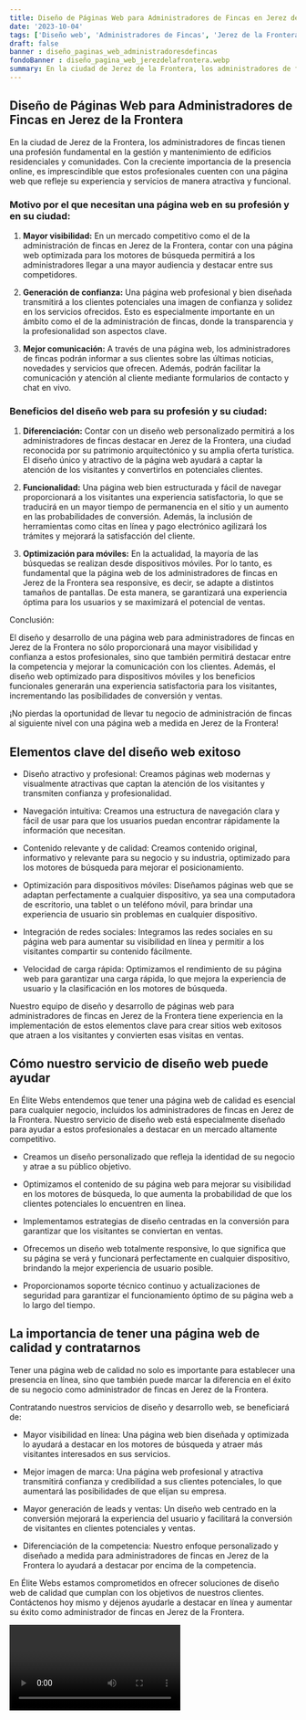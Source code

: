 ```yaml
---
title: Diseño de Páginas Web para Administradores de Fincas en Jerez de la Frontera
date: '2023-10-04'
tags: ['Diseño web', 'Administradores de Fincas', 'Jerez de la Frontera']
draft: false
banner : diseño_paginas_web_administradoresdefincas
fondoBanner : diseño_pagina_web_jerezdelafrontera.webp
summary: En la ciudad de Jerez de la Frontera, los administradores de fincas tienen una profesión fundamental en la gestión y mantenimiento de edificios residenciales y comunidades. Con la creciente importancia de la presencia online, es imprescindible que estos profesionales cuenten con una página web que refleje su experiencia y servicios de manera atractiva y funcional.
---
```


## Diseño de Páginas Web para Administradores de Fincas en Jerez de la Frontera

En la ciudad de Jerez de la Frontera, los administradores de fincas tienen una profesión fundamental en la gestión y mantenimiento de edificios residenciales y comunidades. Con la creciente importancia de la presencia online, es imprescindible que estos profesionales cuenten con una página web que refleje su experiencia y servicios de manera atractiva y funcional.

### Motivo por el que necesitan una página web en su profesión y en su ciudad:

1. **Mayor visibilidad:** En un mercado competitivo como el de la administración de fincas en Jerez de la Frontera, contar con una página web optimizada para los motores de búsqueda permitirá a los administradores llegar a una mayor audiencia y destacar entre sus competidores.

2. **Generación de confianza:** Una página web profesional y bien diseñada transmitirá a los clientes potenciales una imagen de confianza y solidez en los servicios ofrecidos. Esto es especialmente importante en un ámbito como el de la administración de fincas, donde la transparencia y la profesionalidad son aspectos clave.

3. **Mejor comunicación:** A través de una página web, los administradores de fincas podrán informar a sus clientes sobre las últimas noticias, novedades y servicios que ofrecen. Además, podrán facilitar la comunicación y atención al cliente mediante formularios de contacto y chat en vivo.

### Beneficios del diseño web para su profesión y su ciudad:

1. **Diferenciación:** Contar con un diseño web personalizado permitirá a los administradores de fincas destacar en Jerez de la Frontera, una ciudad reconocida por su patrimonio arquitectónico y su amplia oferta turística. El diseño único y atractivo de la página web ayudará a captar la atención de los visitantes y convertirlos en potenciales clientes.

2. **Funcionalidad:** Una página web bien estructurada y fácil de navegar proporcionará a los visitantes una experiencia satisfactoria, lo que se traducirá en un mayor tiempo de permanencia en el sitio y un aumento en las probabilidades de conversión. Además, la inclusión de herramientas como citas en línea y pago electrónico agilizará los trámites y mejorará la satisfacción del cliente.

3. **Optimización para móviles:** En la actualidad, la mayoría de las búsquedas se realizan desde dispositivos móviles. Por lo tanto, es fundamental que la página web de los administradores de fincas en Jerez de la Frontera sea responsive, es decir, se adapte a distintos tamaños de pantallas. De esta manera, se garantizará una experiencia óptima para los usuarios y se maximizará el potencial de ventas.

Conclusión:

El diseño y desarrollo de una página web para administradores de fincas en Jerez de la Frontera no sólo proporcionará una mayor visibilidad y confianza a estos profesionales, sino que también permitirá destacar entre la competencia y mejorar la comunicación con los clientes. Además, el diseño web optimizado para dispositivos móviles y los beneficios funcionales generarán una experiencia satisfactoria para los visitantes, incrementando las posibilidades de conversión y ventas.

¡No pierdas la oportunidad de llevar tu negocio de administración de fincas al siguiente nivel con una página web a medida en Jerez de la Frontera!

<GifSeo />

<Cta />

## Elementos clave del diseño web exitoso

- Diseño atractivo y profesional: Creamos páginas web modernas y visualmente atractivas que captan la atención de los visitantes y transmiten confianza y profesionalidad.

- Navegación intuitiva: Creamos una estructura de navegación clara y fácil de usar para que los usuarios puedan encontrar rápidamente la información que necesitan.

- Contenido relevante y de calidad: Creamos contenido original, informativo y relevante para su negocio y su industria, optimizado para los motores de búsqueda para mejorar el posicionamiento.

- Optimización para dispositivos móviles: Diseñamos páginas web que se adaptan perfectamente a cualquier dispositivo, ya sea una computadora de escritorio, una tablet o un teléfono móvil, para brindar una experiencia de usuario sin problemas en cualquier dispositivo.

- Integración de redes sociales: Integramos las redes sociales en su página web para aumentar su visibilidad en línea y permitir a los visitantes compartir su contenido fácilmente.

- Velocidad de carga rápida: Optimizamos el rendimiento de su página web para garantizar una carga rápida, lo que mejora la experiencia de usuario y la clasificación en los motores de búsqueda.

Nuestro equipo de diseño y desarrollo de páginas web para administradores de fincas en Jerez de la Frontera tiene experiencia en la implementación de estos elementos clave para crear sitios web exitosos que atraen a los visitantes y convierten esas visitas en ventas.

## Cómo nuestro servicio de diseño web puede ayudar

En Élite Webs entendemos que tener una página web de calidad es esencial para cualquier negocio, incluidos los administradores de fincas en Jerez de la Frontera. Nuestro servicio de diseño web está especialmente diseñado para ayudar a estos profesionales a destacar en un mercado altamente competitivo.

- Creamos un diseño personalizado que refleja la identidad de su negocio y atrae a su público objetivo.

- Optimizamos el contenido de su página web para mejorar su visibilidad en los motores de búsqueda, lo que aumenta la probabilidad de que los clientes potenciales lo encuentren en línea.

- Implementamos estrategias de diseño centradas en la conversión para garantizar que los visitantes se conviertan en ventas.

- Ofrecemos un diseño web totalmente responsive, lo que significa que su página se verá y funcionará perfectamente en cualquier dispositivo, brindando la mejor experiencia de usuario posible.

- Proporcionamos soporte técnico continuo y actualizaciones de seguridad para garantizar el funcionamiento óptimo de su página web a lo largo del tiempo.

## La importancia de tener una página web de calidad y contratarnos

Tener una página web de calidad no solo es importante para establecer una presencia en línea, sino que también puede marcar la diferencia en el éxito de su negocio como administrador de fincas en Jerez de la Frontera.

Contratando nuestros servicios de diseño y desarrollo web, se beneficiará de:

- Mayor visibilidad en línea: Una página web bien diseñada y optimizada lo ayudará a destacar en los motores de búsqueda y atraer más visitantes interesados en sus servicios.

- Mejor imagen de marca: Una página web profesional y atractiva transmitirá confianza y credibilidad a sus clientes potenciales, lo que aumentará las posibilidades de que elijan su empresa.

- Mayor generación de leads y ventas: Un diseño web centrado en la conversión mejorará la experiencia del usuario y facilitará la conversión de visitantes en clientes potenciales y ventas.

- Diferenciación de la competencia: Nuestro enfoque personalizado y diseñado a medida para administradores de fincas en Jerez de la Frontera lo ayudará a destacar por encima de la competencia.

En Élite Webs estamos comprometidos en ofrecer soluciones de diseño web de calidad que cumplan con los objetivos de nuestros clientes. Contáctenos hoy mismo y déjenos ayudarle a destacar en línea y aumentar su éxito como administrador de fincas en Jerez de la Frontera.

<Video />

<CtaBot job='Administradores de Fincas' city='Jerez de la Frontera'/>

<Gmaps query='Jerez de la Frontera+españa+maps' />